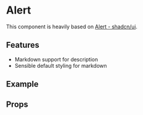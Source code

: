 
<Meta of={AlertStories} />

# Alert

This component is heavily based on [Alert - shadcn/ui](https://ui.shadcn.com/docs/components/alert).

## Features

- Markdown support for description
- Sensible default styling for markdown

## Example

<Canvas of={AlertStories.Info} />

## Props

<ArgTypes />
